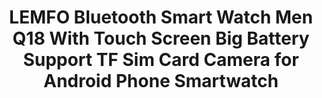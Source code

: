 ---
id: '32862038594'
title: >-
  LEMFO Bluetooth Smart Watch Men Q18 With Touch Screen Big Battery Support TF
  Sim Card Camera for Android Phone Smartwatch
description: ''
images:
  - >-
    ../../images/32862038594/0_LEMFO-Bluetooth-Smart-Watch-Men-Q18-With-Touch-Screen-Big-Battery-Support-TF-Sim-Card-Camera.jpg
  - >-
    ../../images/32862038594/1_LEMFO-Bluetooth-Smart-Watch-Men-Q18-With-Touch-Screen-Big-Battery-Support-TF-Sim-Card-Camera.jpg
  - >-
    ../../images/32862038594/2_LEMFO-Bluetooth-Smart-Watch-Men-Q18-With-Touch-Screen-Big-Battery-Support-TF-Sim-Card-Camera.jpg
  - >-
    ../../images/32862038594/3_LEMFO-Bluetooth-Smart-Watch-Men-Q18-With-Touch-Screen-Big-Battery-Support-TF-Sim-Card-Camera.jpg
  - >-
    ../../images/32862038594/4_LEMFO-Bluetooth-Smart-Watch-Men-Q18-With-Touch-Screen-Big-Battery-Support-TF-Sim-Card-Camera.jpg
pricing:
  price: 99.99
  compareAt: null
  cost: null
  taxed: true
variants:
  - title: Color
    options:
      - optionId: '14:29'
        src: >-
          https://ae01.alicdn.com/kf/HTB198F4i4SYBuNjSspjq6x73VXaC/LEMFO-Bluetooth-Smart-Watch-Men-Q18-With-Touch-Screen-Big-Battery-Support-TF-Sim-Card-Camera.jpg
        text: White
      - optionId: '14:193'
        src: >-
          https://ae01.alicdn.com/kf/HTB1E0I.iMmTBuNjy1Xbq6yMrVXaZ/LEMFO-Bluetooth-Smart-Watch-Men-Q18-With-Touch-Screen-Big-Battery-Support-TF-Sim-Card-Camera.jpg
        text: Black
      - optionId: '14:350853'
        src: >-
          https://ae01.alicdn.com/kf/HTB1sZXFcrZnBKNjSZFrq6yRLFXa5/LEMFO-Bluetooth-Smart-Watch-Men-Q18-With-Touch-Screen-Big-Battery-Support-TF-Sim-Card-Camera.jpg
        text: Silver
      - optionId: '14:350850'
        src: >-
          https://ae01.alicdn.com/kf/HTB1T8VNi7yWBuNjy0Fpq6yssXXau/LEMFO-Bluetooth-Smart-Watch-Men-Q18-With-Touch-Screen-Big-Battery-Support-TF-Sim-Card-Camera.jpg
        text: Gold
  - title: Ships From
    options:
      - optionId: '200007763:201336100'
        text: China
      - optionId: '200007763:201336101'
        text: Germany
      - optionId: '200007763:201336104'
        text: Spain
      - optionId: '200007763:201336099'
        text: Australia
      - optionId: '200007763:201336342'
        text: France
      - optionId: '200007763:201336343'
        text: Italy
tags:
  - Display Size
  - 1.54inch
  - Movement Type
  - Electronic
  - Function
  - >-
    Passometer,Sleep Tracker,Calendar,Dial Call,Push Message,Alarm
    Clock,Month,24 hour instruction,Fitness Tracker,Answer Call,Message
    Reminder,Week,Call Reminder
  - Case Material
  - Alloy
  - Rear Camera
  - 0.3MP
  - Language
  - 'Russian,Portuguese,Spanish,English,German,Italian,French'
  - Battery Capacity
  - '>450mAh'
  - Type
  - On Wrist
  - CPU Model
  - MTK6261
  - Battery Detachable
  - 'Yes'
  - ROM
  - <128MB
  - Waterproof Grade
  - Life Waterproof
  - RAM
  - <128MB
  - Screen Shape
  - Square
  - Network Mode
  - 2g
  - Application Age Group
  - Adult
  - System
  - None
  - Style
  - Fashion
  - Band Material
  - Silica Gel
  - SIM Card Available
  - 'Yes'
  - Resolution
  - 240*240
  - Brand Name
  - LEMFO
  - Multiple Dials
  - 'Yes'
  - CPU Manufacturer
  - Mediatek
  - Compatibility
  - All Compatible
meta: null
---